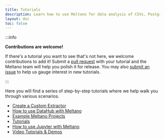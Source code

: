 ```yaml
---
title: Tutorials
description: Learn how to use Meltano for data analysis of CSVs, Postgres, Google Analytics, GitLab, and much more.
layout: doc
toc: false
---
```


:::info

  <p><strong>Contributions are welcome!</strong></p>
  <p>If there's a tutorial you want to see that's not here, we welcome contributions to add it! Submit a <a href="https://github.com/meltano/meltano/tree/main/docs/src/_tutorials">pull request</a> with your tutorial and the Meltano team will help you polish it for release. You may also <a href="https://github.com/meltano/meltano/issues/new">submit an issue</a> to help us gauge interest in new tutorials.</p>
:::

Here you will find a series of step-by-step tutorials where we help walk you through various scenarios.

<ul>
<li><a href="/tutorials/custom-extractor">Create a Custom Extractor</a></li>
<li><a href="/tutorials/datahub">How to use DataHub with Meltano</a></li>
<li><a href="/tutorials/example-projects">Example Meltano Projects</a></li>
<li><a href="/tutorials/index">Tutorials</a></li>
<li><a href="/tutorials/jupyter">How to use Jupyter with Meltano</a></li>
<li><a href="/tutorials/video-tutorials">Video Tutorials &amp; Demos</a></li>
</ul>
